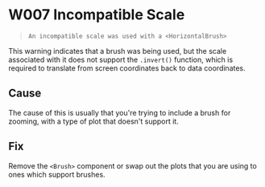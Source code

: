 
<Meta title="Errors & Warnings/Warnings/W007" />

# W007 Incompatible Scale

> `An incompatible scale was used with a <HorizontalBrush>`

This warning indicates that a brush was being used, but the scale associated with it does not support the `.invert()` function, which is required to translate from screen coordinates back to data coordinates.

## Cause

The cause of this is usually that you're trying to include a brush for zooming, with a type of plot that doesn't support it.

## Fix

Remove the `<Brush>` component or swap out the plots that you are using to ones which support brushes.
